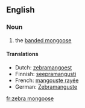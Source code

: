 ==English==

===Noun===
{{en-noun|sg=[[zebra]] [[mongoose]]}}

# the [[banded mongoose]]

====Translations====
*Dutch: [[zebramangoest]]
*Finnish: [[seepramangusti]]
*French: [[mangouste rayée]] {{f}}
*German: [[Zebramanguste]]

[[fr:zebra mongoose]]